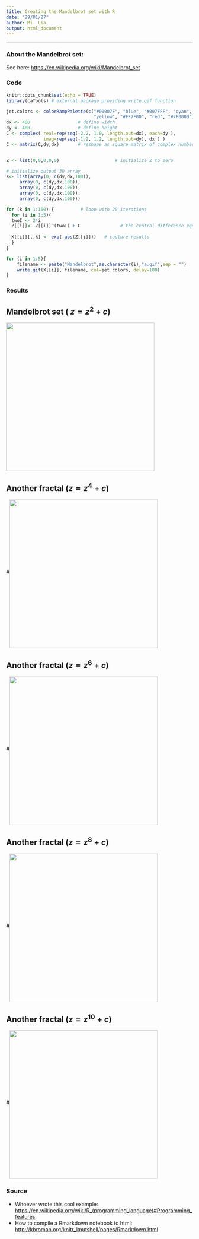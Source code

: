 ```yaml
---
title: Creating the Mandelbrot set with R
date: "29/01/27"
author: Mi. Lia.
output: html_document
---
```


***

### About the Mandelbrot set:

See here: <https://en.wikipedia.org/wiki/Mandelbrot_set>


### Code

```r
knitr::opts_chunk$set(echo = TRUE)
library(caTools) # external package providing write.gif function
```

```r
jet.colors <- colorRampPalette(c("#00007F", "blue", "#007FFF", "cyan", "#7FFF7F",
                                 "yellow", "#FF7F00", "red", "#7F0000"))
dx <- 400                  # define width
dy <- 400                  # define height
C <- complex( real=rep(seq(-2.2, 1.0, length.out=dx), each=dy ),
              imag=rep(seq(-1.2, 1.2, length.out=dy), dx ) )
C <- matrix(C,dy,dx)       # reshape as square matrix of complex numbers


Z <- list(0,0,0,0,0)                     # initialize Z to zero

# initialize output 3D array
X<- list(array(0, c(dy,dx,100)),
	 array(0, c(dy,dx,100)),
	 array(0, c(dy,dx,100)),
	 array(0, c(dy,dx,100)),
	 array(0, c(dy,dx,100)))

for (k in 1:100) {          # loop with 20 iterations
  for (i in 1:5){
  twoI <- 2*i
  Z[[i]]<- Z[[i]]^(twoI) + C               # the central difference equation
  
  X[[i]][,,k] <- exp(-abs(Z[[i]]))   # capture results
  }
}

for (i in 1:5){
	filename <- paste("Mandelbrot",as.character(i),"a.gif",sep = "")
	write.gif(X[[i]], filename, col=jet.colors, delay=100)
}

```

### Results

## Mandelbrot set ( $z = z^2 + c$)

<img src="./Mandelbrot1a.gif" style="width:400px;height:400px;" align="middle"></img>

## Another fractal ($z = z^4 + c$)

#<img src="./Mandelbrot2a.gif" style="width:400px;height:400px;" align="middle"></img>

## Another fractal ($z = z^6 + c$)

#<img src="./Mandelbrot3a.gif" style="width:400px;height:400px;" align="middle"></img>

## Another fractal ($z = z^8 + c$)

#<img src="./Mandelbrot4a.gif" style="width:400px;height:400px;" align="middle"></img>

## Another fractal ($z = z^{10} + c$)

#<img src="./Mandelbrot5a.gif" style="width:400px;height:400px;" align="middle"></img>


### Source

* Whoever wrote this cool example: <https://en.wikipedia.org/wiki/R_(programming_language)#Programming_features>
* How to compile a Rmarkdown notebook to html: <http://kbroman.org/knitr_knutshell/pages/Rmarkdown.html>
